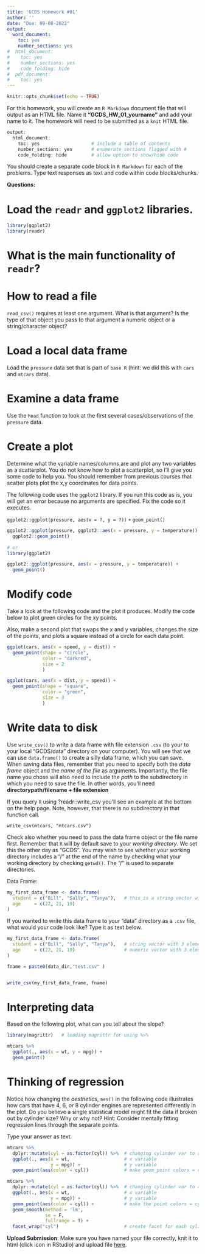 ```yaml
---
title: 'GCDS Homework #01'
author: ''
date: "Due: 09-08-2022"
output:
  word_document:
    toc: yes
    number_sections: yes
#  html_document:
#    toc: yes
#    number_sections: yes
#    code_folding: hide
#  pdf_document:
#    toc: yes
---
```


```r
knitr::opts_chunk$set(echo = TRUE)
```

For this homework, you will create an `R Markdown` document file that will output as an HTML file. Name it **"GCDS_HW_01_yourname"** and add your name to it. The homework will need to be submitted as a `knit` HTML file.

```r
output: 
  html_document:               
    toc: yes                   # include a table of contents
    number_sections: yes       # enumerate sections flagged with #
    code_folding: hide         # allow option to show/hide code
```



You should create a separate code block in `R Markdown` for each of the problems. Type text responses as text and code within code blocks/chunks.




**Questions:**




# Load the `readr` and `ggplot2` libraries.
 
 
```r
library(ggplot2)
library(readr)
```
 



# What is the main functionality of `readr`? 




# How to read a file

`read_csv()` requires at least one argument. What is that argument? Is the type of that object you pass to that argument a numeric object or a string/character object? 




# Load a local data frame

Load the `pressure` data set that is part of `base R` (hint: we did this with `cars` and `mtcars` data). 




# Examine a data frame 

Use the `head` function to look at the first several cases/observations of the `pressure` data. 




# Create a plot

Determine what the variable names/columns are and plot any two variables as a scatterplot. You do not know how to plot a scatterplot, so I'll give you some code to help you. You should remember from previous courses that scatter plots plot the x,y coordinates for data points.

The following code uses the `ggplot2` library. If you run this code as is, you will get an error because no arguments are specified. Fix the code so it executes.

`ggplot2::ggplot(pressure, aes(x = ?, y = ?))` `+`
  `geom_point()`


```r
ggplot2::ggplot(pressure, ggplot2::aes(x = pressure, y = temperature)) +
  ggplot2::geom_point()
    
# or     
library(ggplot2)

ggplot2::ggplot(pressure, aes(x = pressure, y = temperature)) +
  geom_point()
```



# Modify code

Take a look at the following code and the plot it produces. Modify the code below to plot green circles for the xy points. 

Also, make a second plot that swaps the x and y variables, changes the size of the points, and plots a square instead of a circle for each data point. 

```r
ggplot(cars, aes(x = speed, y = dist)) +
  geom_point(shape = "circle", 
             color = "darkred", 
             size = 2
             )
```

```r
ggplot(cars, aes(x = dist, y = speed)) +
  geom_point(shape = "square", 
             color = "green", 
             size = 3
             )
```


# Write data to disk

Use `write_csv()` to write a data frame with file extension `.csv` (to your to your local "GCDS/data" directory on your computer). You will see that we can use `data.frame()` to create a silly data frame, which you can save. When saving data files, remember that you need to specify both the *data frame* object and the *name of the file* as arguments. Importantly, the file name you chose will also need to include the *path* to the subdirectory in which you need to save the file. In other words, you'll need **directorypath/filename + file extension** 

If you query `R` using ?readr::write_csv you'll see an example at the bottom on the help page. Note, however, that there is no subdirectory in that function call. 

`write_csv(mtcars, "mtcars.csv")`

Check also whether you need to pass the data frame object or the file name first. Remember that `R` will by default save to your *working directory*. We set this the other day as "GCDS". You may wish to see whether your working directory includes a "/" at the end of the name by checking what your working directory by checking `getwd()`.  The "/" is used to separate directories.

Data Frame:

```r
my_first_data_frame <- data.frame(
  student = c("Bill", "Sally", "Tanya"),   # this is a string vector with 3 elements` 
  age     = c(22, 21, 19)
)
```

If you wanted to write this data frame to your "data" directory as a `.csv` file, what would your code look like? Type it as text below.

```r
my_first_data_frame <- data.frame(
  student = c("Bill", "Sally", "Tanya"),   # string vector with 3 elements 
  age     = c(22, 21, 19)                  # numeric vector with 3 elements
)

fname = paste0(data_dir,"test.csv" )


write_csv(my_first_data_frame, fname)
```



# Interpreting data

Based on the following plot, what can you tell about the slope?

```r
library(magrittr)   # loading magrittr for using %>%

mtcars %>%
  ggplot(., aes(x = wt, y = mpg)) +
  geom_point()
```




# Thinking of regression

Notice how changing the *aesthetics*, `aes()` in the following code illustrates how cars that have 4, 6, or 8 cylinder engines are represented differently in the plot. Do you believe a single statistical model might fit the data if broken out by cylinder size? Why or why not? Hint: Consider mentally fitting regression lines through the separate points. 

Type your answer as text.



```r
mtcars %>%
  dplyr::mutate(cyl = as.factor(cyl)) %>%  # changing cylinder var to a factor 
  ggplot(., aes(x = wt,                    # x variable
                y = mpg)) +                # y variable
  geom_point(aes(color = cyl))             # make geom_point colors = cyl variable

```

```r
mtcars %>%
  dplyr::mutate(cyl = as.factor(cyl)) %>%  # changing cylinder var to a factor 
  ggplot(., aes(x = wt,                    # x variable
                y = mpg)) +                # y variable
  geom_point(aes(color = cyl)) +           # make the point colors = cyl variable
  geom_smooth(method = 'lm', 
              se = F,
              fullrange = T) +
  facet_wrap("cyl")                        # create facet for each cylinder
```

**Upload Submission**: Make sure you have named your file correctly, knit it to html (click icon in RStudio) and upload file [here](https://claremontmckenna.app.box.com/f/80863fd8e0f44ec7a95882d9dda8bb91).
